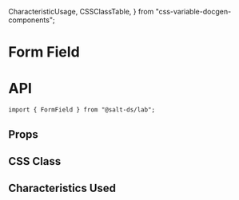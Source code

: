   CharacteristicUsage,
  CSSClassTable,
} from "css-variable-docgen-components";

<Meta of={FormFieldStories} />

# Form Field

<Stories />

# API

```
import { FormField } from "@salt-ds/lab";
```

## Props

<ArgsTable of={FormField} />

## CSS Class

<CSSClassTable of={FormField} />

## Characteristics Used

<CharacteristicUsage of={FormField} />

